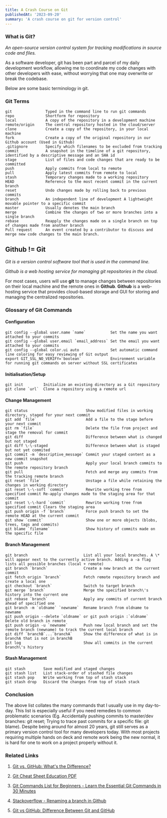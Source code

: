 ```yaml
---
title: A Crash Course on Git
publishedAt: '2023-09-20'
summary: 'A crash course on git for version control'
---
```

### What is Git?

*An open-source version control system for tracking modifications in source code and files.*

As a software developer, git has been part and parcel of my daily development workflow, allowing me to coordinate my code changes with other developers with ease, without worrying that one may overwrite or break the codebase.

Below are some basic terminology in git.

### Git Terms                                                                                             
```
git               Typed in the command line to run git commands                                           
repo              Shortform for repository                                                                             
local             A copy of the repository in a development machine                                              
remote/origin     The central repository hosted in the cloud/server                                                    
clone             Create a copy of the repository, in your local machine                                              
fork              Create a copy of the original repository in our Github account (Used in Github)                 
.gitignore        Specify which filenames to be excluded from tracking                                               
commit            A snapshot in the timeline of a git repository, identified by a descriptive message and an SHA id 
stage             List of files and code changes that are ready to be committed                                        
push              Apply commits from local to remote                                                                 
pull              Apply latest commits from remote to local                                                          
stash             Temporary changes made to a working repository                                                       
HEAD              Reference to the most recent commit in the current branch                                            
reset             Undo changes made by rolling back to previous commits                                                
branch            An independent line of development A lightweight movable pointer to a specific commit             
master            Usually denotes the main branch                                                                              
merge             Combine the changes of two or more branches into a single branch                                    
rebase            Reapply the changes made on a single branch on top of changes made from another branch          
Pull request      An event created by a contributor to discuss and merge new code changes to the main branch.          
```

## Github != Git
	
*Git is a version control software tool that is used in the command line.*

*Github is a web hosting service for managing git repositories in the cloud.*

For most cases, users will use **git** to manage changes between repositories on their local machine and the remote ones in **Github**. **Github** is a web-hosting service that provides cloud-based storage and GUI for storing and managing the centralized repositories.

### Glossary of Git Commands

#### Configuration                                                                                                                       
```
git config --global user.name `name`           Set the name you want attached to your commits                      
git config --global user.email `email_address` Set the email you want attached to your commits                     
git config --global color.ui auto              Set automatic command line coloring for easy reviewing of Git output            
export GIT_SSL_NO_VERIFY=`boolean`             Environment variable for running git commands on server without SSL certificates 
```
#### Initialisation/Setup    
```                                                    
git init         Initialize an existing directory as a Git repository  
git clone `url`  Clone a repository using a remote url                 
```

#### Change Management
```                                                                                                                                 
git status                          Show modified files in working directory, staged for your next commit                                    
git add `file`                      Add a file to the stage before your next commit                                                   
git rm `file`                       Delete the file from project and stage the removal for commit                                            
git diff                            Difference between what is changed but not staged                                                         
git diff \-\-staged                 Difference between what is staged but not yet commited                                                    
git commit -m `descriptive_message` Commit your staged content as a new commit snapshot                                                      
git push                            Apply your local branch commits to the remote repository branch                                         
git pull                            Fetch and merge any commits from the tracking remote branch                                               
git reset `file`                    Unstage a file while retaining the changes in working directory                                           
git reset \-\-soft `commit`         Rewrite working tree from specified commit Re-apply changes made to the staging area for that commit 
git reset \-\-hard `commit`         Rewrite working tree from specified commit Clears the staging area                                       
git push origin -f `branch`         Force push branch to set the remote HEAD at the current commit                                 
git show `commit`                   Show one or more objects (blobs, trees, tags and commits)                                                
git blame `filename`                Show history of commits made on the specific file                                                        
```

#### Branch Management         
```                                                                                                                                                                                                           
git branch                         List all your local branches. A \* will appear next to the currently active branch. Adding a -a flag lists all possible branches (local + remote) 
git branch `branch`                Create a new branch at the current commit                                                                                                               
git fetch origin `branch`          Fetch remote repository branch and create a local one                                                                                                                      
git checkout `branch`              Switch to target branch                                                                                                                                
git merge `branch`                 Merge the specified branch\'s history into the current one                                                                                               
git rebase `branch`                Apply any commits of current branch ahead of specified one                                                                                             
git branch -m `oldname` `newname`  Rename branch from oldname to newname                                                                                                                   
git push origin --delete `oldname` or git push origin :`oldname` Delete old branch in remote                                                                                                                             
git push origin -u `newname`       Push new local branch and set the remote branch (newname) to track the current local branch                                                        
git diff `branchB`...`branchA`     Show the difference of what is in branchA that is not in branchB                                                                                              
git log                            Show all commits in the current branch\'s history                                                                                                        
```
#### Stash Management                                              
```
git stash        Save modified and staged changes            
git stash list   List stack-order of stashed file changes    
git stash pop    Write working from top of stash stack       
git stash drop   Discard the changes from top of stash stack 
```
### Conclusion
The above list collates the many commands that I usually use in my day-to-day. This list is especially useful if you need remedies to common problematic scenarios (Eg. Accidentally pushing commits to master/dev branches: git reset; Trying to trace past commits for a specific file: git blame). Despite being around for almost 20 years, git still serves as a primary version control tool for many developers today. With most projects requiring multiple hands on deck and remote work being the new normal, it is hard for one to work on a project properly without it.

### Related Links
1. [Git vs. GitHub: What's the Difference?](https://devmountain.com/blog/git-vs-github-whats-the-difference/)

2. [Git Cheat Sheet Education PDF](https://education.github.com/git-cheat-sheet-education.pdf)

3. [Git Commands List for Beginners - Learn the Essential Git Commands in 30 Minutes](https://intellipaat.com/blog/tutorial/devops-tutorial/git-commands/)

4. [Stackoverflow - Renaming a branch in Github](https://stackoverflow.com/questions/9524933/renaming-a-branch-in-github)

5. [Git vs GitHub: Difference Between Git and GitHub](https://www.simplilearn.com/tutorials/git-tutorial/git-vs-github)